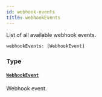 ```yaml
---
id: webhook-events
title: webhookEvents
---
```


List of all available webhook events.

```graphql
webhookEvents: [WebhookEvent]

```

### Type

#### [`WebhookEvent`](/developer/api-reference/objects/webhook-event.mdx)

Webhook event.
